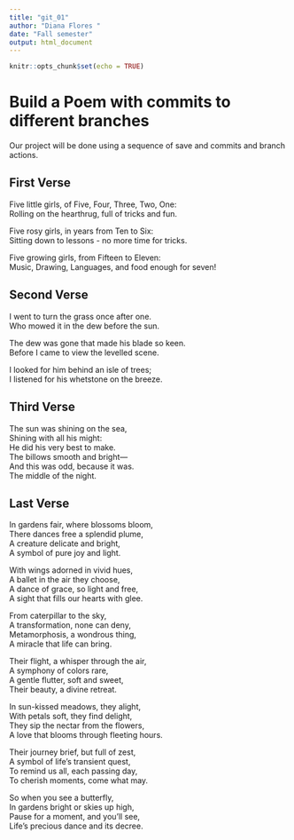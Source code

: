 ```yaml
---
title: "git_01"
author: "Diana Flores "
date: "Fall semester"
output: html_document
---
```


```r
knitr::opts_chunk$set(echo = TRUE)
```
# Build a Poem with commits to different branches
Our project will be done using a sequence of save and commits and branch actions.
<!-- Do not modify or change any text in "!--" bracketed areas such as this --- these are instructions to
you, if you change any of this the git program will notice it and compromise your git merging strategy !-->

## First Verse 
<!--Put the first five lines of a poem by Lewis Carrol in this section!-->

Five little girls, of Five, Four, Three, Two, One:      
Rolling on the hearthrug, full of tricks and fun.     

Five rosy girls, in years from Ten to Six:     
Sitting down to lessons - no more time for tricks.     

Five growing girls, from Fifteen to Eleven:      
Music, Drawing, Languages, and food enough for seven!      


## Second Verse
<!--Put the first five lines of a poem by Robert Frost here!-->

I went to turn the grass once after one.  
Who mowed it in the dew before the sun.    

The dew was gone that made his blade so keen.    
Before I came to view the levelled scene.    

I looked for him behind an isle of trees;       
I listened for his whetstone on the breeze.       




## Third Verse
<!--Put the first two verses of The Walrus and the Carpenter here!-->

The sun was shining on the sea,      
   Shining with all his might:     
He did his very best to make.      
   The billows smooth and bright—        
And this was odd, because it was.      
   The middle of the night.       



## Last Verse
<!--Put a short poem you created using chatGPT of 20 to 30 lines,here!-->


In gardens fair, where blossoms bloom,      
There dances free a splendid plume,       
A creature delicate and bright,        
A symbol of pure joy and light.        

With wings adorned in vivid hues,      
A ballet in the air they choose,        
A dance of grace, so light and free,        
A sight that fills our hearts with glee.         

From caterpillar to the sky,        
A transformation, none can deny,         
Metamorphosis, a wondrous thing,         
A miracle that life can bring.          

Their flight, a whisper through the air,       
A symphony of colors rare,      
A gentle flutter, soft and sweet,        
Their beauty, a divine retreat.        

In sun-kissed meadows, they alight,       
With petals soft, they find delight,         
They sip the nectar from the flowers,          
A love that blooms through fleeting hours.          

Their journey brief, but full of zest,            
A symbol of life's transient quest,              
To remind us all, each passing day,                
To cherish moments, come what may.             

So when you see a butterfly,              
In gardens bright or skies up high,           
Pause for a moment, and you'll see,              
Life's precious dance and its decree.              